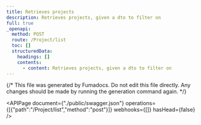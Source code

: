 ```yaml
---
title: Retrieves projects
description: Retrieves projects, given a dto to filter on
full: true
_openapi:
  method: POST
  route: /Project/list
  toc: []
  structuredData:
    headings: []
    contents:
      - content: Retrieves projects, given a dto to filter on
---
```


{/* This file was generated by Fumadocs.
Do not edit this file directly. Any changes should be made by running the generation command again. */}

<APIPage document={"./public/swagger.json"} operations={[{"path":"/Project/list","method":"post"}]} webhooks={[]} hasHead={false} />